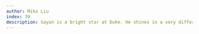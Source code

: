 ```yaml
---
author: Miko Liu
index: 39
description: Sayan is a bright star at Duke. He shines in a very different way. He is caring, intelligent, laid-back and very approachable. I first met him with I came to Duke for my grad school interview. We quickly bonded since he worked with my prior mentor, Jill Mesirov on an important paper. After I came to Duke for my PhD program, Sayan has provided me with guidance on selecting a mentor and research project at Duke. Whenever you talk with Sayan, you feel like it’s a warm and open space where you can share anything you would like. I miss him very much. 
---
```

